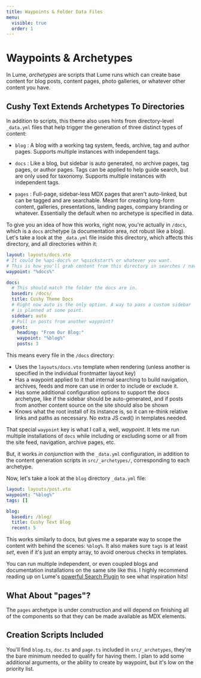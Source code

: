 ```yaml
---
title: Waypoints & Folder Data Files
menu:
  visible: true
  order: 1
---
```


# Waypoints & Archetypes

In Lume, _archetypes_ are scripts that Lume runs which can create base 
content for blog posts, content pages, photo galleries, or whatever other
content you have. 

## Cushy Text Extends Archetypes To Directories

In addition to scripts, this theme also uses hints from directory-level
`_data.yml` files that help trigger the generation of three distinct 
types of content:

 - `blog` : A blog with a working tag system, feeds, archive, tag and 
    author pages. Supports multiple instances with independent tags.

 - `docs` : Like a blog, but sidebar is auto generated, no archive pages, 
   tag pages, or author pages. Tags can be applied to help guide search, 
   but are only used for taxonomy. Supports multiple instances with 
   independent tags.

 - `pages` : Full-page, sidebar-less MDX pages that aren't auto-linked, but
    can be tagged and are searchable. Meant for creating long-form content, 
    galleries, presentations, landing pages, company branding or whatever.
    Essentially the default when no archetype is specified in data.


To give you an idea of how this works, right now, you're actually in `/docs`,
which is a `docs` archetype (a documentation area, not robust like a blog). 
Let's take a look at the `_data.yml` file inside this directory, which affects
this directory, and all directories within it:

```yml
layout: layouts/docs.vto
# It could be %api-docs% or %quickstart% or whatever you want.
# This is how you'll grab content from this directory in searches / nav
waypoint: "%docs%"

docs:
  # This should match the folder the docs are in.
  basedir: /docs/
  title: Cushy Theme Docs
  # Right now auto is the only option. A way to pass a custom sidebar
  # is planned at some point.
  sidebar: auto
  # Pull in posts from another waypoint?
  guest:
    heading: "From Our Blog:"
    waypoint: "%blog%"
    posts: 3
```

This means every file in the `/docs` directory:

 - Uses the `layouts/docs.vto` template when rendering (unless another 
   is specified in the individual frontmatter layout key)
 - Has a waypoint applied to it that internal searching to build navigation,
   archives, feeds and more can use in order to include or exclude it.
 - Has some additional configuration options to support the docs archetype, 
   like if the sidebar should be auto-generated, and if posts from another 
   content source on the site should also be shown
 - Knows what the root install of its instance is, so it can re-think relative
   links and paths as necessary. No extra JS cwd() in templates needed.

That special `waypoint` key is what I call a, well, _waypoint_. It lets me 
run multiple installations of `docs` while including or excluding some 
or all from the site feed, navigation, archive pages, etc.

But, it works _in conjunction_ with the `_data.yml` configuration, in addition
to the content generation scripts in `src/_archetypes/`, corresponding to each
archetype.

Now, let's take a look at the `blog` directory `_data.yml` file:

```yml
layout: layouts/post.vto
waypoint: "%blog%"
tags: []

blog:
  basedir: /blog/
  title: Cushy Text Blog
  recent: 5
```

This works similarly to docs, but gives me a separate way to scope the 
content with behind the scenes: `%blog%`. It also makes sure `tags` is 
at least _set_, even if it's just an empty array, to avoid onerous 
checks in templates.

You can run multiple independent, or even coupled blogs and documentation
installations on the same site like this. I highly recommend reading up 
on Lume's [powerful Search Plugin](https://lume.land/plugins/search/) to
see what inspiration hits!

## What About "pages"?

The `pages` archetype is under construction and will depend on finishing 
all of the components so that they can be made available as MDX elements.

## Creation Scripts Included

You'll find `blog.ts`, `doc.ts` and `page.ts` included in `src/_archetypes`,
they're the bare minimum needed to qualify for having them. I plan to add
some additional arguments, or the ability to create by waypoint, but it's 
low on the priority list. 














